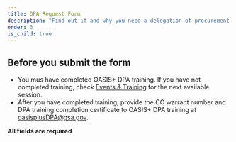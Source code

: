 ```yaml
---
title: DPA Request Form
description: "Find out if and why you need a delegation of procurement authority (DPA), how to get one, and stay updated on DPA training."
order: 3
is_child: true
---
```


## Before you submit the form

- You mus have completed OASIS+ DPA training. If you have not completed training, check [Events & Training](/events-training/) for the next available session.
- After you have completed training, provide the CO warrant number and DPA training completion certificate to OASIS+ DPA training at oasisplusDPA@gsa.gov.

**All fields are required**

<DPAForm />

